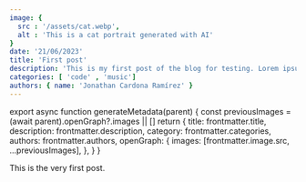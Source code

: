 ```yaml
---
image: {
  src : '/assets/cat.webp',
  alt : 'This is a cat portrait generated with AI'
}
date: '21/06/2023'
title: 'First post'
description: 'This is my first post of the blog for testing. Lorem ipsum dolor sit amet, officia excepteur ex fugiat reprehenderit enim labore culpa sint ad nisi Lorem pariatur mollit ex esse exercitation amet. Lorem ipsum dolor sit amet, qui minim labore adipisicing minim sint cillum sint consectetur cupidatat.'
categories: [ 'code' , 'music']
authors: { name: 'Jonathan Cardona Ramírez' }
---
```

export async function generateMetadata(parent) {
  const previousImages = (await parent).openGraph?.images || []
  return {
    title: frontmatter.title,
    description: frontmatter.description,
    category: frontmatter.categories,
    authors: frontmatter.authors,
    openGraph: {
      images: [frontmatter.image.src, ...previousImages],
    },
  }
}


<PostHead frontmatter={frontmatter}/>

This is the very first post. 
